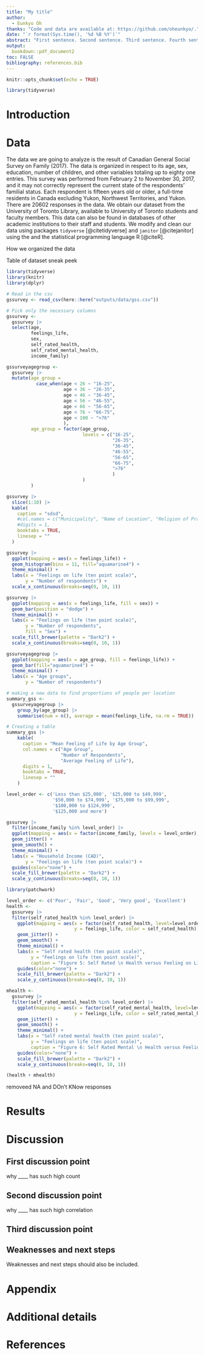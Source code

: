 ```yaml
---
title: "My title"
author: 
  - Eunkyo Oh
thanks: "Code and data are available at: https://github.com/oheunkyo/."
date: "`r format(Sys.time(), '%d %B %Y')`"
abstract: "First sentence. Second sentence. Third sentence. Fourth sentence."
output:
  bookdown::pdf_document2
toc: FALSE
bibliography: references.bib
---
```


```r
knitr::opts_chunk$set(echo = TRUE)

library(tidyverse)
```

# Introduction


# Data

The data we are going to analyze is the result of Canadian General Social Survey on Family (2017). The data is organized in respect to its age, sex, education, number of children, and other variables totaling up to eighty one entries. This survey was performed from February 2 to November 30, 2017, and it may not correctly represent the current state of the respondents' familial status. Each respondent is fifteen years old or older, a full-time residents in Canada excluding Yukon, Northwest Territories, and Yukon. There are 20602 responses in the data. We obtain our dataset from the University of Toronto Library, available to University of Toronto students and faculty members. This data can also be found in databases of other academic institutions to their staff and students. We modify and clean our data using packages `tidyverse` [@citetidyverse] and `janitor` [@citejanitor] using the  and the statistical programming language R [@citeR]. 

How we organized the data 

Table of dataset sneak peek

```r
library(tidyverse)
library(knitr)
library(dplyr)

# Read in the csv
gssurvey <- read_csv(here::here("outputs/data/gss.csv"))

# Pick only the necessary columns
gssurvey <- 
  gssurvey |>
  select(age, 
         feelings_life, 
         sex,
         self_rated_health, 
         self_rated_mental_health, 
         income_family)

gssurveyagegroup <- 
  gssurvey |> 
  mutate(age_group = 
           case_when(age < 26 ~ "16-25",
                     age < 36 ~ "26-35",
                     age < 46 ~ "36-45",
                     age < 56 ~ "46-55",
                     age < 66 ~ "56-65",
                     age < 76 ~ "66-75",
                     age < 100 ~ ">76"
                     ),
         age_group = factor(age_group,
                            levels = c("16-25",
                                       "26-35",
                                       "36-45",
                                       "46-55",
                                       "56-65",
                                       "66-75",
                                       ">76"
                                       )
                            )
         )

gssurvey |> 
  slice(1:10) |> 
  kable(
    caption = "sdsd",
    #col.names = c("Municipality", "Name of Location", "Religion of Practice"),
    #digits = 1,
    booktabs = TRUE, 
    linesep = ""
  ) 

```


```r
gssurvey |> 
  ggplot(mapping = aes(x = feelings_life)) +
  geom_histogram(bins = 11, fill="aquamarine4") +
  theme_minimal() +
  labs(x = "Feelings on life (ten point scale)",
       y = "Number of respondents") +
  scale_x_continuous(breaks=seq(0, 10, 1))
```


```r
gssurvey |> 
  ggplot(mapping = aes(x = feelings_life, fill = sex)) +
  geom_bar(position = "dodge") +
  theme_minimal() +
  labs(x = "Feelings on life (ten point scale)",
       y = "Number of respondents",
       fill = "Sex") +
  scale_fill_brewer(palette = "Dark2") +
  scale_x_continuous(breaks=seq(0, 10, 1))
```


```r
gssurveyagegroup |>  
  ggplot(mapping = aes(x = age_group, fill = feelings_life)) +
  geom_bar(fill="aquamarine4") +
  theme_minimal() + 
  labs(x = "Age groups",
       y = "Number of respondents")
```

```r
# making a new data to find proportions of people per location
summary_gss <- 
  gssurveyagegroup |> 
    group_by(age_group) |> 
    summarise(num = n(), average = mean(feelings_life, na.rm = TRUE))

# Creating a table 
summary_gss |>
    kable(
      caption = "Mean Feeling of Life by Age Group",
      col.names = c("Age Group", 
                    "Number of Respondents", 
                    "Average Feeling of Life"),
      digits = 1,
      booktabs = TRUE, 
      linesep = ""
    )
```


```r
level_order <- c('Less than $25,000', '$25,000 to $49,999', 
                 '$50,000 to $74,999', '$75,000 to $99,999', 
                 '$100,000 to $124,999',
                 '$125,000 and more')

gssurvey |>
  filter(income_family %in% level_order) |>
  ggplot(mapping = aes(x = factor(income_family, levels = level_order), y = feelings_life, color = income_family)) +
  geom_jitter() +
  geom_smooth() +
  theme_minimal() +
  labs(x = "Household Income (CAD)",
       y = "Feelings on life (ten point scale)") +
  guides(color="none") +
  scale_fill_brewer(palette = "Dark2") +
  scale_y_continuous(breaks=seq(0, 10, 1)) 

```

```r

library(patchwork)

level_order <- c('Poor', 'Fair', 'Good', 'Very good', 'Excellent')
health <-
  gssurvey |>
  filter(self_rated_health %in% level_order) |>
    ggplot(mapping = aes(x = factor(self_rated_health, level=level_order), 
                         y = feelings_life, color = self_rated_health)) +
    geom_jitter() +
    geom_smooth() +
    theme_minimal() +
    labs(x = "Self rated health (ten point scale)",
         y = "Feelings on life (ten point scale)",
         caption = "Figure 5: Self Rated \n Health versus Feeling on Life") +
    guides(color="none") +
    scale_fill_brewer(palette = "Dark2") +
    scale_y_continuous(breaks=seq(0, 10, 1)) 

mhealth <-
  gssurvey |>
  filter(self_rated_mental_health %in% level_order) |>
    ggplot(mapping = aes(x = factor(self_rated_mental_health, level=level_order), 
                         y = feelings_life, color = self_rated_mental_health)) +
    geom_jitter() +
    geom_smooth() +
    theme_minimal() +
    labs(x = "Self rated mental health (ten point scale)",
         y = "Feelings on life (ten point scale)",
         caption = "Figure 6: Self Rated Mental \n Health versus Feeling on Life") +
    guides(color="none") +
    scale_fill_brewer(palette = "Dark2") +
    scale_y_continuous(breaks=seq(0, 10, 1))

(health + mhealth)
```
removeed NA and DOn't KNow responses

# Results

# Discussion

## First discussion point

why ____ has such high count

## Second discussion point

why ____ has such high correlation

## Third discussion point

## Weaknesses and next steps

Weaknesses and next steps should also be included.

\newpage

\appendix

# Appendix {-}


# Additional details


\newpage


# References


